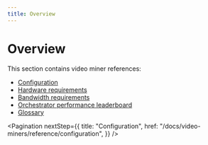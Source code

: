 ```yaml
---
title: Overview
---
```


# Overview

This section contains video miner references:

- [Configuration](/docs/video-miners/reference/configuration)
- [Hardware requirements](/docs/video-miners/reference/hardware)
- [Bandwidth requirements](/docs/video-miners/reference/bandwidth)
- [Orchestrator performance leaderboard](/docs/video-miners/reference/leaderboard)
- [Glossary](/docs/video-miners/reference/glossary)

<Pagination
  nextStep={{
    title: "Configuration",
    href: "/docs/video-miners/reference/configuration",
  }}
/>
